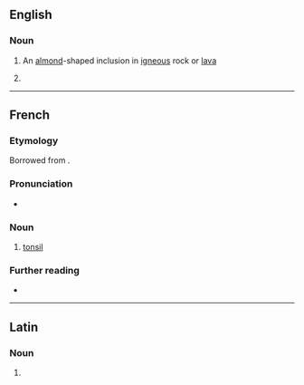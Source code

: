==English==

===Noun===
{{head|en|noun}}

# {{lb|en|geology}} An [[almond]]-shaped inclusion in [[igneous]] rock or [[lava]]
# {{misspelling of|amygdala|lang=en}}

----

==French==

===Etymology===
Borrowed from {{etyl|la|fr}} {{m|la|amygdala||almond}}.

===Pronunciation===
* {{fr-IPA|amydale|amygdale}}

===Noun===
{{fr-noun|f}}

# {{lb|fr|anatomy}} [[tonsil]]

===Further reading===
* {{R:TLFi}}

----

==Latin==

===Noun===
{{la-noun-form|amygdale}}

# {{inflection of|amygdalus||voc|s|lang=la}}
